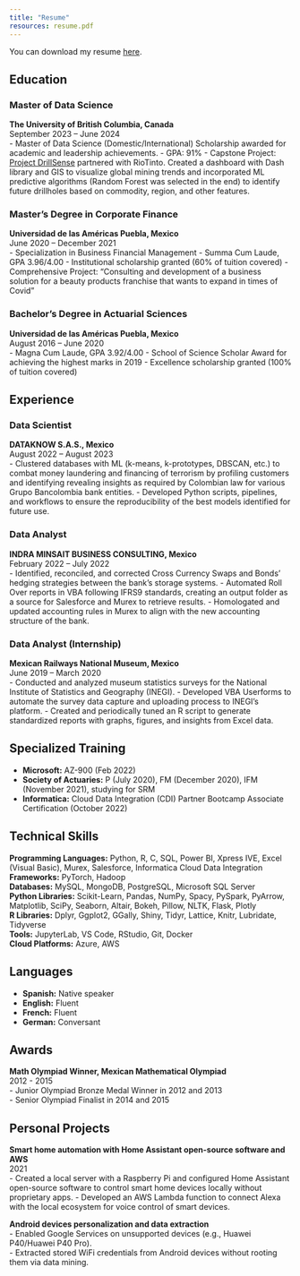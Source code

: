 ```yaml
---
title: "Resume"
resources: resume.pdf
---
```


You can download my resume [here](resume.pdf).

## Education

### Master of Data Science
**The University of British Columbia, Canada**  
September 2023 – June 2024  
- Master of Data Science (Domestic/International) Scholarship awarded for academic and leadership achievements.
- GPA: 91%
- Capstone Project: [Project DrillSense](https://github.com/Marcony1/dsensegif/blob/main/demo.gif) partnered with RioTinto. Created a dashboard with Dash library and GIS to visualize global mining trends and incorporated ML predictive algorithms (Random Forest was selected in the end) to identify future drillholes based on commodity, region, and other features.

### Master’s Degree in Corporate Finance
**Universidad de las Américas Puebla, Mexico**  
June 2020 – December 2021  
- Specialization in Business Financial Management
- Summa Cum Laude, GPA 3.96/4.00
- Institutional scholarship granted (60% of tuition covered)
- Comprehensive Project: “Consulting and development of a business solution for a beauty products franchise that wants to expand in times of Covid”

### Bachelor’s Degree in Actuarial Sciences
**Universidad de las Américas Puebla, Mexico**  
August 2016 – June 2020  
- Magna Cum Laude, GPA 3.92/4.00
- School of Science Scholar Award for achieving the highest marks in 2019
- Excellence scholarship granted (100% of tuition covered)

## Experience

### Data Scientist
**DATAKNOW S.A.S., Mexico**  
August 2022 – August 2023  
- Clustered databases with ML (k-means, k-prototypes, DBSCAN, etc.) to combat money laundering and financing of terrorism by profiling customers and identifying revealing insights as required by Colombian law for various Grupo Bancolombia bank entities.
- Developed Python scripts, pipelines, and workflows to ensure the reproducibility of the best models identified for future use.

### Data Analyst
**INDRA MINSAIT BUSINESS CONSULTING, Mexico**  
February 2022 – July 2022  
- Identified, reconciled, and corrected Cross Currency Swaps and Bonds’ hedging strategies between the bank’s storage systems.
- Automated Roll Over reports in VBA following IFRS9 standards, creating an output folder as a source for Salesforce and Murex to retrieve results.
- Homologated and updated accounting rules in Murex to align with the new accounting structure of the bank.

### Data Analyst (Internship)
**Mexican Railways National Museum, Mexico**  
June 2019 – March 2020  
- Conducted and analyzed museum statistics surveys for the National Institute of Statistics and Geography (INEGI).
- Developed VBA Userforms to automate the survey data capture and uploading process to INEGI’s platform.
- Created and periodically tuned an R script to generate standardized reports with graphs, figures, and insights from Excel data.

## Specialized Training

- **Microsoft:** AZ-900 (Feb 2022)  
- **Society of Actuaries:** P (July 2020), FM (December 2020), IFM (November 2021), studying for SRM  
- **Informatica:** Cloud Data Integration (CDI) Partner Bootcamp Associate Certification (October 2022)  

## Technical Skills

**Programming Languages:** Python, R, C, SQL, Power BI, Xpress IVE, Excel (Visual Basic), Murex, Salesforce, Informatica Cloud Data Integration  
**Frameworks:** PyTorch, Hadoop  
**Databases:** MySQL, MongoDB, PostgreSQL, Microsoft SQL Server  
**Python Libraries:** Scikit-Learn, Pandas, NumPy, Spacy, PySpark, PyArrow, Matplotlib, SciPy, Seaborn, Altair, Bokeh, Pillow, NLTK, Flask, Plotly  
**R Libraries:** Dplyr, Ggplot2, GGally, Shiny, Tidyr, Lattice, Knitr, Lubridate, Tidyverse  
**Tools:** JupyterLab, VS Code, RStudio, Git, Docker  
**Cloud Platforms:** Azure, AWS  

## Languages

- **Spanish:** Native speaker  
- **English:** Fluent  
- **French:** Fluent  
- **German:** Conversant  

## Awards

**Math Olympiad Winner, Mexican Mathematical Olympiad**  
2012 - 2015  
- Junior Olympiad Bronze Medal Winner in 2012 and 2013  
- Senior Olympiad Finalist in 2014 and 2015  

## Personal Projects

**Smart home automation with Home Assistant open-source software and AWS**  
2021  
- Created a local server with a Raspberry Pi and configured Home Assistant open-source software to control smart home devices locally without proprietary apps.
- Developed an AWS Lambda function to connect Alexa with the local ecosystem for voice control of smart devices.

**Android devices personalization and data extraction**  
- Enabled Google Services on unsupported devices (e.g., Huawei P40/Huawei P40 Pro).  
- Extracted stored WiFi credentials from Android devices without rooting them via data mining.
